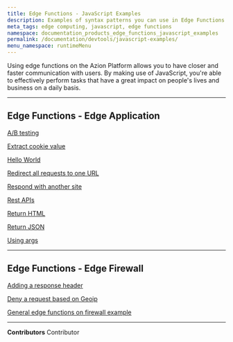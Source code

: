 ```yaml
---
title: Edge Functions - JavaScript Examples
description: Examples of syntax patterns you can use in Edge Functions - JavaScript.
meta_tags: edge computing, javascript, edge functions
namespace: documentation_products_edge_functions_javascript_examples
permalink: /documentation/devtools/javascript-examples/
menu_namespace: runtimeMenu
---
```


Using edge functions on the Azion Platform allows you to have closer and faster communication with users. By making use of JavaScript, you're able to effectively perform tasks that have a great impact on people's lives and business on a daily basis.

---

## Edge Functions - Edge Application

[A/B testing](/en/documentation/products/edge-application/edge-functions/javascript-examples/ab-testing/)

[Extract cookie value](/en/documentation/products/edge-application/edge-functions/javascript-examples/cookie-value/)

[Hello World](/en/documentation/products/edge-application/edge-functions/javascript-examples/hello-world/)

[Redirect all requests to one URL](/en/documentation/products/edge-application/edge-functions/javascript-examples/redirect-requests/)

[Respond with another site](/en/documentation/products/edge-application/edge-functions/javascript-examples/respond-site/)

[Rest APIs](/en/documentation/products/edge-application/edge-functions/javascript-examples/rest-apis/)

[Return HTML](/en/documentation/products/edge-application/edge-functions/javascript-examples/return-html/)

[Return JSON](/en/documentation/products/edge-application/edge-functions/javascript-examples/return-json/)

[Using args](/en/documentation/products/edge-application/edge-functions/javascript-examples/using-args/)

---

## Edge Functions - Edge Firewall

[Adding a response header](/en/documentation/products/edge-application/edge-functions/javascript-examples/adding-response-header/)

[Deny a request based on Geoip](/en/documentation/products/edge-application/edge-functions/javascript-examples/deny-request/)

[General edge functions on firewall example](/en/documentation/products/edge-application/edge-functions/javascript-examples/general-firewall-example/)



---


**Contributors** <ContributorList>Contributor</ContributorList>
